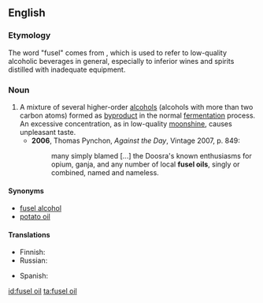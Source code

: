 ==English==
{{wikipedia|Fusel alcohol|Fusel oil}}

===Etymology===
The word "fusel" comes from {{etyl|de}} {{term|Fusel}}, which is used to refer to low-quality alcoholic beverages in general, especially to inferior wines and spirits distilled with inadequate equipment.

===Noun===
{{en-noun|sg=[[fusel]] [[oil]]}}

# A mixture of several higher-order [[alcohol|alcohols]] (alcohols with more than two carbon atoms) formed as [[byproduct]] in the normal [[fermentation]] process.  An excessive concentration, as in low-quality [[moonshine]], causes unpleasant taste.
#* '''2006''', Thomas Pynchon, ''Against the Day'', Vintage 2007, p. 849:
#*: many simply blamed [...] the Doosra's known enthusiasms for opium, ganja, and any number of local '''fusel oils''', singly or combined, named and nameless.

====Synonyms====
* [[fusel alcohol]]
* [[potato oil]]

====Translations====
{{trans-top|byproduct of alcoholic fermentation}}
* Finnish: {{t|fi|sikunaöljy}}
* Russian: {{t|ru|сивушное масло|n|sc=Cyrl|tr=sivúšnoje máslo}}
{{trans-mid}}
* Spanish: {{t|es|aceite de fusel|m}}
{{trans-bottom}}

[[id:fusel oil]]
[[ta:fusel oil]]